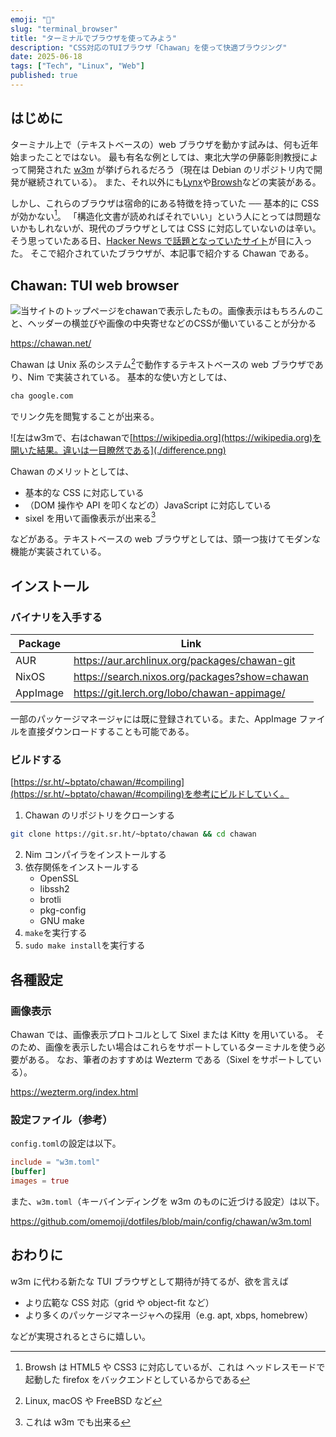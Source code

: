 ```yaml
---
emoji: "🍚"
slug: "terminal_browser"
title: "ターミナルでブラウザを使ってみよう"
description: "CSS対応のTUIブラウザ「Chawan」を使って快適ブラウジング"
date: 2025-06-18
tags: ["Tech", "Linux", "Web"]
published: true
---
```


## はじめに

ターミナル上で（テキストベースの）web ブラウザを動かす試みは、何も近年始まったことではない。
最も有名な例としては、東北大学の伊藤彰則教授によって開発された [w3m](https://w3m.sourceforge.net/index.ja.html) が挙げられるだろう（現在は Debian のリポジトリ内で開発が継続されている）。
また、それ以外にも[Lynx](https://lynx.invisible-island.net/)や[Browsh](https://www.brow.sh/)などの実装がある。

しかし、これらのブラウザは宿命的にある特徴を持っていた ── 基本的に CSS が効かない[^browsh]。
「構造化文書が読めればそれでいい」という人にとっては問題ないかもしれないが、現代のブラウザとしては CSS に対応していないのは辛い。
そう思っていたある日、[Hacker News で話題となっていたサイト](https://news.ycombinator.com/item?id=44293260)が目に入った。
そこで紹介されていたブラウザが、本記事で紹介する Chawan である。

[^browsh]: Browsh は HTML5 や CSS3 に対応しているが、これは ヘッドレスモードで起動した firefox をバックエンドとしているからである

## Chawan: TUI web browser

![当サイトのトップページをchawanで表示したもの。画像表示はもちろんのこと、ヘッダーの横並びや画像の中央寄せなどのCSSが働いていることが分かる](./cha.png)

https://chawan.net/

Chawan は Unix 系のシステム[^unix]で動作するテキストベースの web ブラウザであり、Nim で実装されている。
基本的な使い方としては、

```sh
cha google.com
```

でリンク先を閲覧することが出来る。

![左はw3mで、右はchawanで[https://wikipedia.org](https://wikipedia.org)を開いた結果。違いは一目瞭然である](./difference.png)

Chawan のメリットとしては、

- 基本的な CSS に対応している
- （DOM 操作や API を叩くなどの）JavaScript に対応している
- sixel を用いて画像表示が出来る[^imagePreview]

などがある。テキストベースの web ブラウザとしては、頭一つ抜けてモダンな機能が実装されている。

[^unix]: Linux, macOS や FreeBSD など
[^imagePreview]: これは w3m でも出来る

## インストール

### バイナリを入手する

| Package  | Link                                          |
| -------- | --------------------------------------------- |
| AUR      | https://aur.archlinux.org/packages/chawan-git |
| NixOS    | https://search.nixos.org/packages?show=chawan |
| AppImage | https://git.lerch.org/lobo/chawan-appimage/   |

一部のパッケージマネージャには既に登録されている。また、AppImage ファイルを直接ダウンロードすることも可能である。

### ビルドする

[https://sr.ht/~bptato/chawan/#compiling](https://sr.ht/~bptato/chawan/#compiling)を参考にビルドしていく。

1. Chawan のリポジトリをクローンする

```sh
git clone https://git.sr.ht/~bptato/chawan && cd chawan

```

2. Nim コンパイラをインストールする
3. 依存関係をインストールする
   - OpenSSL
   - libssh2
   - brotli
   - pkg-config
   - GNU make
4. `make`を実行する
5. `sudo make install`を実行する

## 各種設定

### 画像表示

Chawan では、画像表示プロトコルとして Sixel または Kitty を用いている。
そのため、画像を表示したい場合はこれらをサポートしているターミナルを使う必要がある。
なお、筆者のおすすめは Wezterm である（Sixel をサポートしている）。

https://wezterm.org/index.html

### 設定ファイル（参考）

`config.toml`の設定は以下。

```toml title="config.toml"
include = "w3m.toml"
[buffer]
images = true

```

また、`w3m.toml`（キーバインディングを w3m のものに近づける設定）は以下。

https://github.com/omemoji/dotfiles/blob/main/config/chawan/w3m.toml

## おわりに

w3m に代わる新たな TUI ブラウザとして期待が持てるが、欲を言えば

- より広範な CSS 対応（grid や object-fit など）
- より多くのパッケージマネージャへの採用（e.g. apt, xbps, homebrew）

などが実現されるとさらに嬉しい。

